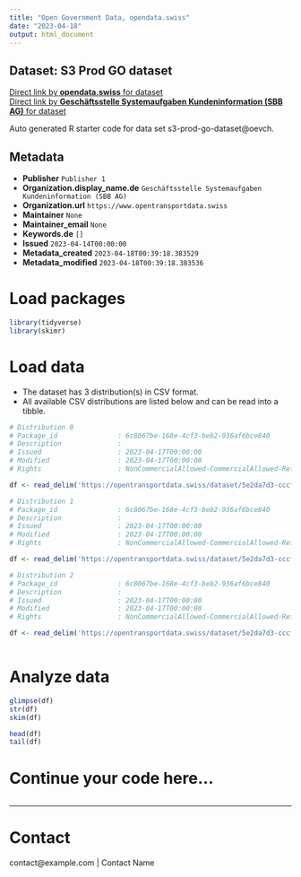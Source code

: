 ```yaml
---
title: "Open Government Data, opendata.swiss"
date: "2023-04-18"
output: html_document
---
```


## Dataset: S3 Prod GO dataset



[Direct link by **opendata.swiss** for dataset](https://opendata.swiss/de/dataset/s3-prod-go-dataset)<br>
[Direct link by **Geschäftsstelle Systemaufgaben Kundeninformation (SBB AG)** for dataset](https://opentransportdata.swiss/dataset/s3-prod-go-dataset)

Auto generated R starter code for data set s3-prod-go-dataset@oevch.

## Metadata

- **Publisher** `Publisher 1`
- **Organization.display_name.de** `Geschäftsstelle Systemaufgaben Kundeninformation (SBB AG)`
- **Organization.url** `https://www.opentransportdata.swiss`
- **Maintainer** `None`
- **Maintainer_email** `None`
- **Keywords.de** `[]`
- **Issued** `2023-04-14T00:00:00`
- **Metadata_created** `2023-04-18T00:39:18.383529`
- **Metadata_modified** `2023-04-18T00:39:18.383536`


# Load packages

```r

library(tidyverse)
library(skimr)

```

# Load data

-   The dataset has 3 distribution(s) in CSV format.
-   All available CSV distributions are listed below and can be read into a tibble.

```r

# Distribution 0
# Package_id               : 6c8067be-168e-4cf3-beb2-936af6bce840
# Description              : 
# Issued                   : 2023-04-17T00:00:00
# Modified                 : 2023-04-17T00:00:00
# Rights                   : NonCommercialAllowed-CommercialAllowed-ReferenceRequired

df <- read_delim('https://opentransportdata.swiss/dataset/5e2da7d3-cccf-4400-ba78-9bf94d070a4a/resource/82949bad-3c6a-4ac0-b53b-776fe6987614/download/future_timetable_business_organisation_versions_2023-04-15.csv')

# Distribution 1
# Package_id               : 6c8067be-168e-4cf3-beb2-936af6bce840
# Description              : 
# Issued                   : 2023-04-17T00:00:00
# Modified                 : 2023-04-17T00:00:00
# Rights                   : NonCommercialAllowed-CommercialAllowed-ReferenceRequired

df <- read_delim('https://opentransportdata.swiss/dataset/5e2da7d3-cccf-4400-ba78-9bf94d070a4a/resource/cf7d1b98-2c71-44db-8dc4-9fcae92d65b5/download/future_timetable_business_organisation_versions_2023-04-16.csv')

# Distribution 2
# Package_id               : 6c8067be-168e-4cf3-beb2-936af6bce840
# Description              : 
# Issued                   : 2023-04-17T00:00:00
# Modified                 : 2023-04-17T00:00:00
# Rights                   : NonCommercialAllowed-CommercialAllowed-ReferenceRequired

df <- read_delim('https://opentransportdata.swiss/dataset/5e2da7d3-cccf-4400-ba78-9bf94d070a4a/resource/ea766a57-0de6-4715-b15b-ce9a9ebec127/download/future_timetable_business_organisation_versions_2023-04-17.csv')



```

# Analyze data

```r

glimpse(df)
str(df)
skim(df)

head(df)
tail(df)

```

# Continue your code here...

```r

```

------------------------------------------------------------------------

# Contact

contact@example.com | Contact Name
